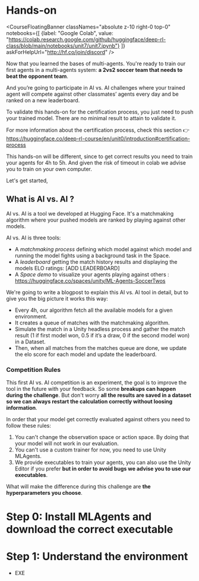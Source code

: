 # Hands-on

<CourseFloatingBanner classNames="absolute z-10 right-0 top-0"
notebooks={[
  {label: "Google Colab", value: "https://colab.research.google.com/github/huggingface/deep-rl-class/blob/main/notebooks/unit7/unit7.ipynb"}
  ]}
  askForHelpUrl="http://hf.co/join/discord" />


Now that you learned the bases of multi-agents. You're ready to train our first agents in a multi-agents system: **a 2vs2 soccer team that needs to beat the opponent team**.

And you’re going to participate in AI vs. AI challenges where your trained agent will compete against other classmates’ agents every day and be ranked on a new leaderboard.

To validate this hands-on for the certification process, you just need to push your trained model. There are no minimal result to attain to validate it.

For more information about the certification process, check this section 👉 https://huggingface.co/deep-rl-course/en/unit0/introduction#certification-process


This hands-on will be different, since to get correct results you need to train your agents for 4h to 5h. And given the risk of timeout in colab we advise you to train on your own computer.

Let's get started,


## What is AI vs. AI ?

AI vs. AI is a tool we developed at Hugging Face.
It's a matchmaking algorithm  where your pushed models are ranked by playing against other models.

AI vs. AI is three tools:

- A *matchmaking process* defining which model against which model and running the model fights using a background task in the Space.
- A *leaderboard* getting the match history results and displaying the models ELO ratings: [ADD LEADERBOARD]
- A *Space demo* to visualize your agents playing against others : https://huggingface.co/spaces/unity/ML-Agents-SoccerTwos


We're going to write a blogpost to explain this AI vs. AI tool in detail, but to give you the big picture it works this way:
- Every 4h, our algorithm fetch all the available models for a given environment.
- It creates a queue of matches with the matchmaking algorithm.
- Simulate the match in a Unity headless process and gather the match result (1 if first model won, 0.5 if it’s a draw, 0 if the second model won) in a Dataset.
- Then, when all matches from the matches queue are done, we update the elo score for each model and update the leaderboard.

### Competition Rules

This first AI vs. AI competition is an experiment, the goal is to improve the tool in the future with your feedback. So some **breakups can happen during the challenge**. But don't worry
**all the results are saved in a dataset so we can always restart the calculation correctly without loosing information**.

In order that your model get correctly evaluated against others you need to follow these rules:

1. You can't change the observation space or action space. By doing that your model will not work in our evaluation.
2. You can't use a custom trainer for now, you need to use Unity MLAgents.
3. We provide executables to train your agents, you can also use the Unity Editor if you prefer **but in order to avoid bugs we advise you to use our executables**.

What will make the difference during this challenge are **the hyperparameters you choose**.

# Step 0: Install MLAgents and download the correct executable



# Step 1: Understand the environment














- EXE
